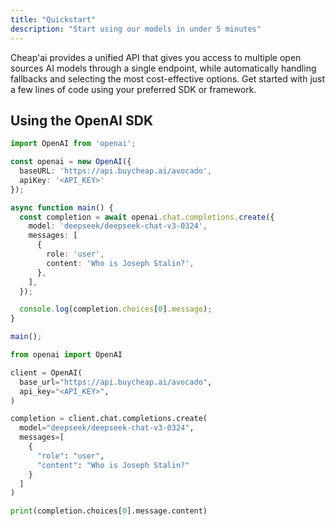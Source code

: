 ```yaml
---
title: "Quickstart"
description: "Start using our models in under 5 minutes"
---
```


Cheap'ai provides a unified API that gives you access to multiple open sources AI models through a single endpoint, while automatically handling fallbacks and selecting the most cost-effective options. Get started with just a few lines of code using your preferred SDK or framework.

## **Using the OpenAI SDK**

<CodeGroup>

```typescript TypeScript
import OpenAI from 'openai';

const openai = new OpenAI({
  baseURL: 'https://api.buycheap.ai/avocado',
  apiKey: '<API_KEY>'
});

async function main() {
  const completion = await openai.chat.completions.create({
    model: 'deepseek/deepseek-chat-v3-0324',
    messages: [
      {
        role: 'user',
        content: 'Who is Joseph Stalin?',
      },
    ],
  });

  console.log(completion.choices[0].message);
}

main();
```


```python Python
from openai import OpenAI

client = OpenAI(
  base_url="https://api.buycheap.ai/avocado",
  api_key="<API_KEY>",
)

completion = client.chat.completions.create(
  model="deepseek/deepseek-chat-v3-0324",
  messages=[
    {
      "role": "user",
      "content": "Who is Joseph Stalin?"
    }
  ]
)

print(completion.choices[0].message.content)
```

</CodeGroup>